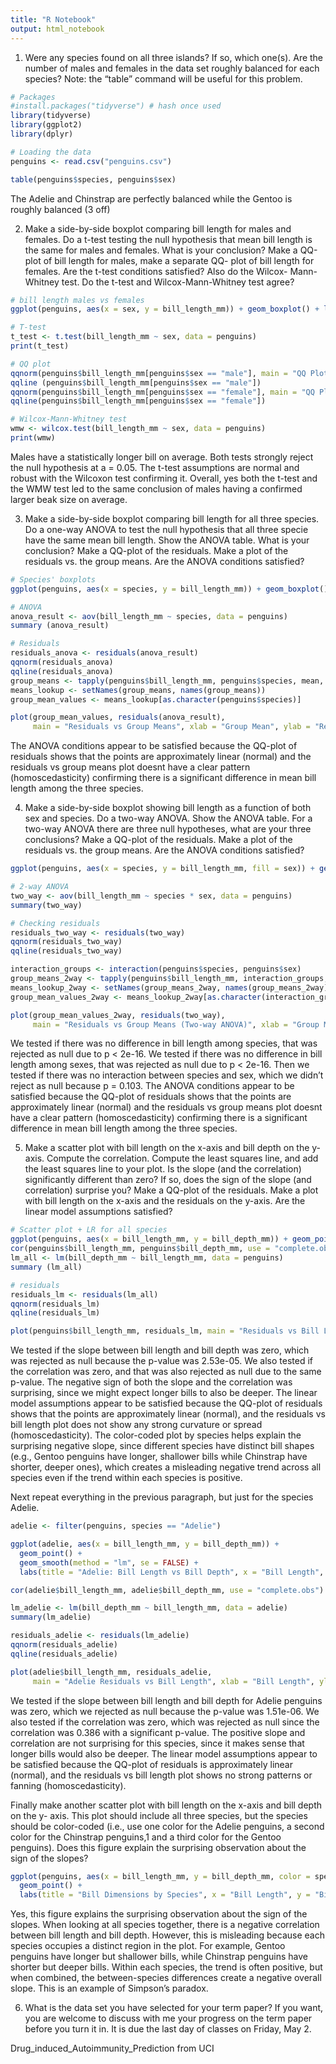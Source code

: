 ```yaml
---
title: "R Notebook"
output: html_notebook
---
```

1. Were any species found on all three islands? If so, which one(s). Are the number of males and females in the data set roughly balanced for each species? Note: the “table” command will be useful for this problem.
```r
# Packages
#install.packages("tidyverse") # hash once used
library(tidyverse)
library(ggplot2)
library(dplyr)

# Loading the data
penguins <- read.csv("penguins.csv")

table(penguins$species, penguins$sex)
```
The Adelie and Chinstrap are perfectly balanced while the Gentoo is roughly balanced (3 off)

2. Make a side-by-side boxplot comparing bill length for males and females. Do a t-test testing the null hypothesis that mean bill length is the same for males and females. What is your conclusion? Make a QQ-plot of bill length for males, make a separate QQ- plot of bill length for females. Are the t-test conditions satisfied? Also do the Wilcox- Mann-Whitney test. Do the t-test and Wilcox-Mann-Whitney test agree?
```r
# bill length males vs females
ggplot(penguins, aes(x = sex, y = bill_length_mm)) + geom_boxplot() + labs(title = "Bill Length by Sex", x = "Sex", y = "Bill Length (mm)")

# T-test
t_test <- t.test(bill_length_mm ~ sex, data = penguins)
print(t_test)

# QQ plot
qqnorm(penguins$bill_length_mm[penguins$sex == "male"], main = "QQ Plot: Males")
qqline (penguins$bill_length_mm[penguins$sex == "male"])
qqnorm(penguins$bill_length_mm[penguins$sex == "female"], main = "QQ Plot: Females")
qqline(penguins$bill_length_mm[penguins$sex == "female"])

# Wilcox-Mann-Whitney test
wmw <- wilcox.test(bill_length_mm ~ sex, data = penguins)
print(wmw)
```
Males have a statistically longer bill on average. Both tests strongly reject the null hypothesis at a = 0.05. The t-test assumptions are normal and robust with the Wilcoxon test confirming it. Overall, yes both the t-test and the WMW test led to the same conclusion of males having a confirmed larger beak size on average.

3. Make a side-by-side boxplot comparing bill length for all three species. Do a one-way ANOVA to test the null hypothesis that all three specie have the same mean bill length. Show the ANOVA table. What is your conclusion? Make a QQ-plot of the residuals. Make a plot of the residuals vs. the group means. Are the ANOVA conditions satisfied?
```r
# Species' boxplots
ggplot(penguins, aes(x = species, y = bill_length_mm)) + geom_boxplot() + labs(title = "Bill Length by Species", x = "Species", y = "Bill Length (mm)")

# ANOVA
anova_result <- aov(bill_length_mm ~ species, data = penguins)
summary (anova_result)

# Residuals
residuals_anova <- residuals(anova_result)
qqnorm(residuals_anova)
qqline(residuals_anova)
group_means <- tapply(penguins$bill_length_mm, penguins$species, mean, na.rm=TRUE)
means_lookup <- setNames(group_means, names(group_means))
group_mean_values <- means_lookup[as.character(penguins$species)]

plot(group_mean_values, residuals(anova_result),
     main = "Residuals vs Group Means", xlab = "Group Mean", ylab = "Residuals")
```
The ANOVA conditions appear to be satisfied because the QQ-plot of residuals shows that the points are approximately linear (normal) and the residuals vs group means plot doesnt have a clear pattern (homoscedasticity) confirming there is a significant difference in mean bill length among the three species.

4. Make a side-by-side boxplot showing bill length as a function of both sex and species. Do a two-way ANOVA. Show the ANOVA table. For a two-way ANOVA there are three null hypotheses, what are your three conclusions? Make a QQ-plot of the residuals. Make a plot of the residuals vs. the group means. Are the ANOVA conditions satisfied?
```r
ggplot(penguins, aes(x = species, y = bill_length_mm, fill = sex)) + geom_boxplot(position = position_dodge(0.8)) + labs(title = "Bill Length by Sex and Species", x = "Species", y = "Bill Length (mm)")

# 2-way ANOVA
two_way <- aov(bill_length_mm ~ species * sex, data = penguins)
summary(two_way)

# Checking residuals
residuals_two_way <- residuals(two_way)
qqnorm(residuals_two_way)
qqline(residuals_two_way)

interaction_groups <- interaction(penguins$species, penguins$sex)
group_means_2way <- tapply(penguins$bill_length_mm, interaction_groups, mean, na.rm=TRUE)
means_lookup_2way <- setNames(group_means_2way, names(group_means_2way))
group_mean_values_2way <- means_lookup_2way[as.character(interaction_groups)]

plot(group_mean_values_2way, residuals(two_way),
     main = "Residuals vs Group Means (Two-way ANOVA)", xlab = "Group Mean", ylab = "Residuals")
```
We tested if there was no difference in bill length among species, that was rejected as null due to p < 2e-16. We tested if there was no difference in bill length among sexes, that was rejected as null due to p < 2e-16. Then we tested if there was no interaction between species and sex, which we didn't reject as null because p = 0.103. The ANOVA conditions appear to be satisfied because the QQ-plot of residuals shows that the points are approximately linear (normal) and the residuals vs group means plot doesnt have a clear pattern (homoscedasticity) confirming there is a significant difference in mean bill length among the three species.

5. Make a scatter plot with bill length on the x-axis and bill depth on the y-axis. Compute the correlation. Compute the least squares line, and add the least squares line to your plot. Is the slope (and the correlation) significantly different than zero? If so, does the sign of the slope (and correlation) surprise you? Make a QQ-plot of the residuals. Make a plot with bill length on the x-axis and the residuals on the y-axis. Are the linear model assumptions satisfied?
```r
# Scatter plot + LR for all species
ggplot(penguins, aes(x = bill_length_mm, y = bill_depth_mm)) + geom_point() + geom_smooth(method = "lm", se = FALSE) + labs(title = "Bill Length vs Bill Depth", x = "Bill Length (mm)", y = "Bill Depth (mm)")
cor(penguins$bill_length_mm, penguins$bill_depth_mm, use = "complete.obs")
lm_all <- lm(bill_depth_mm ~ bill_length_mm, data = penguins)
summary (lm_all)

# residuals
residuals_lm <- residuals(lm_all)
qqnorm(residuals_lm)
qqline(residuals_lm)

plot(penguins$bill_length_mm, residuals_lm, main = "Residuals vs Bill Length", xlab = "Bill Length (mm)", ylab = "Residuals")
```
We tested if the slope between bill length and bill depth was zero, which was rejected as null because the p-value was 2.53e-05. We also tested if the correlation was zero, and that was also rejected as null due to the same p-value. The negative sign of both the slope and the correlation was surprising, since we might expect longer bills to also be deeper. The linear model assumptions appear to be satisfied because the QQ-plot of residuals shows that the points are approximately linear (normal), and the residuals vs bill length plot does not show any strong curvature or spread (homoscedasticity). The color-coded plot by species helps explain the surprising negative slope, since different species have distinct bill shapes (e.g., Gentoo penguins have longer, shallower bills while Chinstrap have shorter, deeper ones), which creates a misleading negative trend across all species even if the trend within each species is positive.

Next repeat everything in the previous paragraph, but just for the species Adelie.
```r
adelie <- filter(penguins, species == "Adelie")

ggplot(adelie, aes(x = bill_length_mm, y = bill_depth_mm)) +
  geom_point() +
  geom_smooth(method = "lm", se = FALSE) +
  labs(title = "Adelie: Bill Length vs Bill Depth", x = "Bill Length", y = "Bill Depth")

cor(adelie$bill_length_mm, adelie$bill_depth_mm, use = "complete.obs")

lm_adelie <- lm(bill_depth_mm ~ bill_length_mm, data = adelie)
summary(lm_adelie)

residuals_adelie <- residuals(lm_adelie)
qqnorm(residuals_adelie)
qqline(residuals_adelie)

plot(adelie$bill_length_mm, residuals_adelie,
     main = "Adelie Residuals vs Bill Length", xlab = "Bill Length", ylab = "Residuals")
```
We tested if the slope between bill length and bill depth for Adelie penguins was zero, which we rejected as null because the p-value was 1.51e-06. We also tested if the correlation was zero, which was rejected as null since the correlation was 0.386 with a significant p-value. The positive slope and correlation are not surprising for this species, since it makes sense that longer bills would also be deeper. The linear model assumptions appear to be satisfied because the QQ-plot of residuals is approximately linear (normal), and the residuals vs bill length plot shows no strong patterns or fanning (homoscedasticity).


Finally make another scatter plot with bill length on the x-axis and bill depth on the y- axis. This plot should include all three species, but the species should be color-coded (i.e., use one color for the Adelie penguins, a second color for the Chinstrap penguins,1 and a third color for the Gentoo penguins). Does this figure explain the surprising observation about the sign of the slopes?
```r
ggplot(penguins, aes(x = bill_length_mm, y = bill_depth_mm, color = species)) +
  geom_point() +
  labs(title = "Bill Dimensions by Species", x = "Bill Length", y = "Bill Depth")
```
Yes, this figure explains the surprising observation about the sign of the slopes. When looking at all species together, there is a negative correlation between bill length and bill depth. However, this is misleading because each species occupies a distinct region in the plot. For example, Gentoo penguins have longer but shallower bills, while Chinstrap penguins have shorter but deeper bills. Within each species, the trend is often positive, but when combined, the between-species differences create a negative overall slope. This is an example of Simpson’s paradox.

6. What is the data set you have selected for your term paper? If you want, you are welcome to discuss with me your progress on the term paper before you turn it in. It is due the last day of classes on Friday, May 2.

Drug_induced_Autoimmunity_Prediction from UCI
